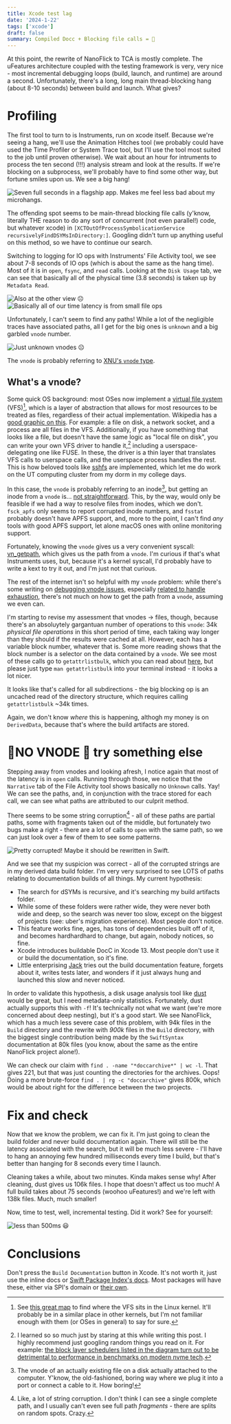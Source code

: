 ```yaml
---
title: Xcode test lag
date: '2024-1-22'
tags: ['xcode']
draft: false
summary: Compiled Docc + Blocking file calls = 🤮
---
```


At this point, the rewrite of NanoFlick to TCA is mostly complete.
The uFeatures architecture coupled with the testing framework is very, very nice - most incremental 
debugging loops (build, launch, and runtime) are around a second.
Unfortunately, there's a long, long main thread-blocking hang (about 8-10 seconds)
between build and launch. What gives?

# Profiling
The first tool to turn to is Instruments, run on xcode itself. Because we're seeing a hang,
we'll use the Animation Hitches tool (we probably could have used the Time Profiler or System Trace tool,
but I'll use the tool most suited to the job until proven otherwise).
We wait about an hour for intruments to process the ten second (!!!) analysis stream and look at the results.
If we're blocking on a subprocess, we'll probably have to find some other way, but fortune smiles upon us.
We see a big hang!

![Seven full seconds in a flagship app. Makes me feel less bad about my microhangs.](/static/xcode-test-lag/hang-chart.webp)

The offending spot seems to be main-thread blocking file calls (y'know, literally THE reason to do any sort of concurrent (not even parallel!) code, but whatever xcode)
in `[XCTOutOfProcessSymbolicationService recursivelyFindDSYMsInDirectory:]`. Googling didn't turn up anything useful on this method, so we have to continue our search.

Switching to logging for IO ops with Instruments' File Activity tool, we see
about 7-8 seconds of IO ops (which is about the same as the hang time).
Most of it is in `open`, `fsync`, and `read` calls. Looking at the `Disk Usage` tab, we can see that
basically all of the physical time (3.8 seconds) is taken up by `Metadata Read`.

![Also at the other view ☹️](/static/xcode-test-lag/coarse-top-level.webp)
![Basically all of our time latency is from small file ops](/static/xcode-test-lag/fileflame.webp)

Unfortunately, I can't seem to find any paths! While a lot of the negligible traces
have associated paths, all I get for the big ones is `unknown` and a big garbled `vnode` number.

![Just unknown vnodes ☹️](/static/xcode-test-lag/unknown-vnode.webp)

The `vnode` is probably referring to
[XNU's `vnode` type](https://github.com/apple-oss-distributions/xnu/blob/1031c584a5e37aff177559b9f69dbd3c8c3fd30a/bsd/sys/vnode.h#L82).

## What's a vnode?

Some quick OS background: most OSes now implement a [virtual file system](https://en.wikipedia.org/wiki/Virtual_file_system) (VFS)[^2], which is a layer of abstraction
that allows for most resources to be treated as files, regardless of their actual implementation.
Wikipedia has a [good graphic on this](https://upload.wikimedia.org/wikipedia/commons/f/fb/The_Linux_Storage_Stack_Diagram.svg).
For example: a file on disk, a network socket, and a process are all files in the VFS.
Additionally, if you have something that looks like a file, but doesn't have the same logic as "local file on disk",
you can write your own VFS driver to handle it,[^5] including a userspace-delegating one like FUSE. In these,
the driver is a thin layer that translates VFS calls to userspace calls, and the userspace process handles the rest.
This is how beloved tools like [sshfs](https://github.com/libfuse/sshfs) are implemented, which let me do work on
the UT computing cluster from my dorm in my college days.

[^2]: See [this great map](https://makelinux.github.io/kernel/map/) to find where the VFS sits in the Linux kernel.
    It'll probably be in a similar place in other kernels, but I'm not familiar enough with them (or OSes in general) to say for sure.

[^5]: I learned so so much just by staring at this while writing this post. I highly recommend just googling random things you read on it.
    For example: [the block layer schedulers listed in the diagram turn out to be detrimental to performance in benchmarks on modern nvme tech](https://www.phoronix.com/review/linux-56-nvme).

In this case, the `vnode` is probably referring to an inode[^3], but getting an inode from a `vnode` is...
[not straightforward](https://github.com/apple-oss-distributions/xnu/blob/1031c584a5e37aff177559b9f69dbd3c8c3fd30a/bsd/vfs/kpi_vfs.c#L1709).
This, by the way, would only be feasible if we had a way to resolve files from inodes, which we don't.
`fsck_apfs` only seems to report corrupted inode numbers, and `fsstat` probably doesn't have APFS support,
and, more to the point, I can't find *any* tools with good APFS support, let alone macOS ones with online monitoring support.

[^3]: The vnode of an actually existing file on a disk actually attached to the computer. Y'know, the old-fashioned, boring way where we plug it into a port
    or connect a cable to it. How boring!

Fortunately, knowing the `vnode` gives us a very convenient syscall: [vn_getpath](https://developer.apple.com/documentation/kernel/1562103-vn_getpath),
which gives us the path from a `vnode`. I'm curious if that's what Instruments uses, but, because it's a kernel syscall,
I'd probably have to write a kext to try it out, and I'm just not that curious.

The rest of the internet isn't so helpful with my `vnode` problem: while there's some writing
on [debugging vnode issues](https://faisalmemon.github.io/ios-crash-dump-analysis-book/en/),
especially [related to handle exhaustion](https://perfectforwarding.tumblr.com/post/87297180917/debugging-xcode-app-terminations-from-nsfilehandle),
there's not much on how to get the path from a `vnode`, assuming we even can.

I'm starting to revise my assessment that vnodes -> files, though, because there's an absoluytely
gargantuan number of operations to this `vnode`: 34k *physical file operations* in this short period of time, each taking
way longer than they should if the results were cached at all. However, each has a variable block number,
whatever that is. Some more reading shows that the block number is a selector
on the data contained by a `vnode`. We see most of these calls go to `getattrlistbulk`, which you can read
about [here](https://opensource.apple.com/source/xnu/xnu-4570.41.2/bsd/man/man2/getattrlistbulk.2.auto.html),
but please just type `man getattrlistbulk` into your terminal instead - it looks a lot nicer.

It looks like that's called for all subdirections - the big blocking op is an uncached
read of the directory structure, which requires calling `getattrlistbulk` ~34k times.

Again, we don't know *where* this is happening,
althogh my money is on `DerivedData`, because that's where the build artifacts are stored.

# 🛑NO VNODE 🛑 try something else
Stepping away from vnodes and looking afresh, I notice again that most of the latency is in `open` calls.
Running through those, we notice that the `Narrative` tab of the File Activity tool shows
basically no `Unknown` calls. Yay! We can see the paths, and, in conjunction with the trace stored
for each call, we can see what paths are attributed to our culprit method.

There seems to be some string corruption[^1] - all of these paths are partial paths, some with fragments taken out of the middle,
but fortunately two bugs make a right - there are a lot of calls to `open` with the same path, so we can just
look over a few of them to see some patterns.
[^1]: Like, a lot of string corruption. I don't think I can see a single complete path, and I usually can't even see full path *fragments* - there
    are splits on random spots. Crazy.

![Pretty corrupted! Maybe it should be rewritten in Swift.](/static/xcode-test-lag/garbled-smoking-strings.webp)

And we see that my suspicion was correct - all of the corrupted strings are in my derived data build folder.
I'm very very surprised to see LOTS of paths relating to documentation builds of all things. My current hypothesis:
 - The search for dSYMs is recursive, and it's searching my build artifacts folder.
 - While some of these folders were rather wide, they were never both wide and deep, so the search was never too slow,
 except on the biggest of projects (see: uber's migration experience). Most people don't notice.
 - This feature works fine, ages, has tons of dependencies built off of it, and becomes hardhardhard to change, but again, nobody notices, so fine.
 - Xcode introduces buildable DocC in Xcode 13. Most people don't use it or build the documentation, so it's fine.
 - Little enterprising [Jack](/about) tries out the build documentation feature, forgets about it, writes tests later,
    and wonders if it just always hung and launched this slow and never noticed.

In order to validate this hypothesis, a disk usage analysis tool like [dust](https://github.com/bootandy/dust)
would be great, but I need metadata-only statistics. Fortunately, dust actually supports this with `-f`!
It's technically not what we want (we're more concerned about deep nesting), but it's a good start.
We see NanoFlick, which has a much less severe case of this problem, with 94k files in the `Build` directory
and the rewrite with *900k* files in the `Build` directory, with the biggest single contribution being made by the 
`SwiftSyntax` documentation at 80k files (you know, about the same as the entire NanoFlick project alone!).

We can check our claim with `find . -name "*doccarchive*" | wc -l`.  That gives 221,
but that was just counting the directories for the archives. Oops! Doing a more brute-force 
`find . | rg -c "doccarchive"` gives 800k, which would be about right for the difference between the two projects.

# Fix and check

Now that we know the problem, we can fix it.
I'm just going to clean the build folder and never build documentation again.
There will still be the latency associated with the search, but it will be much less severe - 
I'll have to hang an annoying few hundred milliseconds every time I build, but that's better than
hanging for 8 seconds every time I launch.

Cleaning takes a while, about two minutes. Kinda makes sense why!
After cleaning, dust gives us 106k files. I hope that doesn't affect us too much!
A full build takes about 75 seconds (woohoo uFeatures!) and we're left with 138k files.
Much, much smaller!

Now, time to test, well, incremental testing. Did it work?
See for yourself:

![less than 500ms 😃](/static/xcode-test-lag/fixed.webp)

# Conclusions

Don't press the `Build Documentation` button in Xcode. It's not worth it, just use the inline docs or
[Swift Package Index's docs](https://swiftpackageindex.com/faq#documentation). Most packages will have these,
either via SPI's domain or [their own](https://pointfreeco.github.io/swift-composable-architecture/main/documentation/composablearchitecture/).
